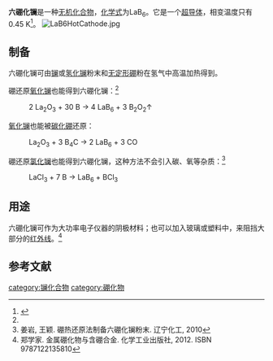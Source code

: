 {{chembox
| Watchedfields = changed
| verifiedrevid = 462088835
| ImageFile = CaHexaboride.jpg
| ImageSize = 
| IUPACName = 
| OtherNames = 硼化镧
|Section1={{Chembox Identifiers
| CASNo = 12008-21-8
| CASNo_Ref = {{cascite|correct|CAS}}
| ChemSpiderID_Ref = {{chemspidercite|correct|chemspider}}
| ChemSpiderID = 21241507
| StdInChI_Ref = {{stdinchicite|correct|chemspider}}
| StdInChI = 1S/B6.La/c1-2-5(1)3-4(5)6(1,2)3;/q-2;+2
| StdInChIKey_Ref = {{stdinchicite|correct|chemspider}}
| StdInChIKey = VJXOKIULCJPJLW-UHFFFAOYSA-N
| PubChem = 
| SMILES = 
}}
|Section2={{Chembox Properties
| Formula = LaB<sub>6</sub>
| MolarMass = 203.78
| Appearance = 紫色晶体
| Density = 4.72 g/cm<sup>3</sup>
| MeltingPtC = 2210
| BoilingPt = 
| Solubility = 不溶
}}
|Section3={{Chembox Structure
| CrystalStruct = Cubic
| SpaceGroup = P''m<span style="text-decoration: overline">3</span>m'' ; O<sub>h</sub>
  }}
|Section7={{Chembox Hazards
| MainHazards = 
| FlashPt = 
| AutoignitionPt = 
 }}
}}
'''六硼化镧'''是一种[[无机化合物|无机化合物]]，[[化学式|化学式]]为LaB<sub>6</sub>。它是一个[[超导体|超导体]]，相变温度只有0.45 K<ref>{{cite journal| author = G. Schell, H. Winter, H. Rietschel, F. Gompf | journal = Phys. Rev. B | year = 1982 | volume = 25 | issue = 3 | pages = 1589–1599 | title = Electronic structure and superconductivity in metal hexaborides | doi = 10.1103/PhysRevB.25.1589}}</ref>。
[[Image:LaB6HotCathode.jpg|thumb]]
==制备==
六硼化镧可由[[镧|镧]]或[[氢化镧|氢化镧]]粉末和[[无定形|无定形]][[硼|硼]]粉在氢气中高温加热得到。

硼还原[[氧化镧|氧化镧]]也能得到六硼化镧：<ref name=zxj />
: 2 La<sub>2</sub>O<sub>3</sub> + 30 B → 4 LaB<sub>6</sub> + 3 B<sub>2</sub>O<sub>2</sub>↑

[[氧化镧|氧化镧]]也能被[[碳化硼|碳化硼]]还原：
: La<sub>2</sub>O<sub>3</sub> + 3 B<sub>4</sub>C → 2 LaB<sub>6</sub> + 3 CO

硼还原[[氯化镧|氯化镧]]也能得到六硼化镧，这种方法不会引入碳、氧等杂质：<ref>姜岩, 王颖. 硼热还原法制备六硼化镧粉末. 辽宁化工, 2010 </ref>

: LaCl<sub>3</sub> + 7 B → LaB<sub>6</sub> + BCl<sub>3</sub>

==用途==
六硼化镧可作为大功率电子仪器的阴极材料；也可以加入玻璃或塑料中，来阻挡大部分的[[红外线|红外线]]。<ref name=zxj>郑学家. 金属硼化物与含硼合金. 化学工业出版社, 2012. ISBN 9787122135810</ref>
==参考文献==
{{reflist}}

{{镧化合物}}
{{硼化物}}

[[category:镧化合物|category:镧化合物]]
[[category:硼化物|category:硼化物]]